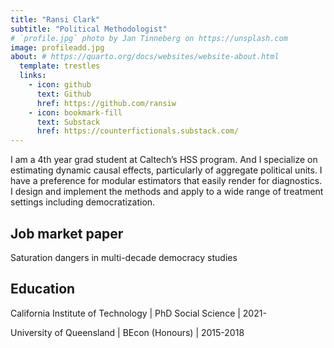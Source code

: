 ```yaml
---
title: "Ransi Clark"
subtitle: "Political Methodologist"
# `profile.jpg` photo by Jan Tinneberg on https://unsplash.com
image: profileadd.jpg
about: # https://quarto.org/docs/websites/website-about.html
  template: trestles
  links:
    - icon: github
      text: Github
      href: https://github.com/ransiw
    - icon: bookmark-fill
      text: Substack
      href: https://counterfictionals.substack.com/
---
```


I am a 4th year grad student at Caltech's HSS program. And I specialize on estimating dynamic causal effects, particularly of aggregate political units. I have a preference for modular estimators that easily render for diagnostics. I design and implement the methods and apply to a wide range of treatment settings including democratization.

## Job market paper

Saturation dangers in multi-decade democracy studies

## Education

California Institute of Technology \| PhD Social Science \| 2021-

University of Queensland \| BEcon (Honours) \| 2015-2018

